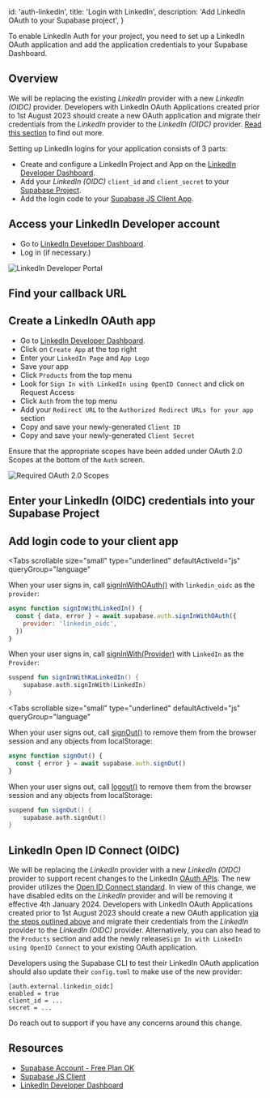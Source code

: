 
  id: 'auth-linkedin',
  title: 'Login with LinkedIn',
  description: 'Add LinkedIn OAuth to your Supabase project',
}

To enable LinkedIn Auth for your project, you need to set up a LinkedIn OAuth application and add the application credentials to your Supabase Dashboard.

## Overview

<Admonition type="caution">

We will be replacing the existing _LinkedIn_ provider with a new _LinkedIn (OIDC)_ provider. Developers with LinkedIn OAuth Applications created prior to 1st August 2023 should create a new OAuth application and migrate their credentials from the _LinkedIn_ provider to the _LinkedIn (OIDC)_ provider. [Read this section](/docs/guides/auth/social-login/auth-linkedin#linkedin-open-id-connect-oidc) to find out more.

</Admonition>

Setting up LinkedIn logins for your application consists of 3 parts:

- Create and configure a LinkedIn Project and App on the [LinkedIn Developer Dashboard](https://www.linkedin.com/developers/apps).
- Add your _LinkedIn (OIDC)_ `client_id` and `client_secret` to your [Supabase Project](https://supabase.com/dashboard).
- Add the login code to your [Supabase JS Client App](https://github.com/supabase/supabase-js).

## Access your LinkedIn Developer account

- Go to [LinkedIn Developer Dashboard](https://www.linkedin.com/developers/apps).
- Log in (if necessary.)

![LinkedIn Developer Portal](/docs/img/guides/auth-linkedin/linkedin_developers_page.png)

## Find your callback URL

<SocialProviderSetup provider="LinkedIn" />

## Create a LinkedIn OAuth app

- Go to [LinkedIn Developer Dashboard](https://www.linkedin.com/developers/apps).
- Click on `Create App` at the top right
- Enter your `LinkedIn Page` and `App Logo`
- Save your app
- Click `Products` from the top menu
- Look for `Sign In with LinkedIn using OpenID Connect` and click on Request Access
- Click `Auth` from the top menu
- Add your `Redirect URL` to the `Authorized Redirect URLs for your app` section
- Copy and save your newly-generated `Client ID`
- Copy and save your newly-generated `Client Secret`

Ensure that the appropriate scopes have been added under OAuth 2.0 Scopes at the bottom of the `Auth` screen.

![Required OAuth 2.0 Scopes](/docs/img/guides/auth-linkedin/oauth-scopes.png)

## Enter your LinkedIn (OIDC) credentials into your Supabase Project

<SocialProviderSettingsSupabase provider="LinkedIn (OIDC)" />

## Add login code to your client app

<Tabs
  scrollable
  size="small"
  type="underlined"
  defaultActiveId="js"
  queryGroup="language"
>
<TabPanel id="js" label="JavaScript">

When your user signs in, call [signInWithOAuth()](/docs/reference/javascript/auth-signinwithoauth) with `linkedin_oidc` as the `provider`:

```js
async function signInWithLinkedIn() {
  const { data, error } = await supabase.auth.signInWithOAuth({
    provider: 'linkedin_oidc',
  })
}
```

</TabPanel>
<TabPanel id="kotlin" label="Kotlin">

When your user signs in, call [signInWith(Provider)](/docs/reference/kotlin/auth-signinwithoauth) with `LinkedIn` as the `Provider`:

```kotlin
suspend fun signInWithKaLinkedIn() {
	supabase.auth.signInWith(LinkedIn)
}
```

</TabPanel>
</Tabs>

<Tabs
  scrollable
  size="small"
  type="underlined"
  defaultActiveId="js"
  queryGroup="language"
>
<TabPanel id="js" label="JavaScript">

When your user signs out, call [signOut()](/docs/reference/javascript/auth-signout) to remove them from the browser session and any objects from localStorage:

```js
async function signOut() {
  const { error } = await supabase.auth.signOut()
}
```

</TabPanel>
<TabPanel id="kotlin" label="Kotlin">

When your user signs out, call [logout()](/docs/reference/kotlin/auth-signout) to remove them from the browser session and any objects from localStorage:

```kotlin
suspend fun signOut() {
	supabase.auth.signOut()
}
```

</TabPanel>
</Tabs>

## LinkedIn Open ID Connect (OIDC)

 We will be replacing the _LinkedIn_ provider with a new _LinkedIn (OIDC)_ provider to support recent changes to the LinkedIn [OAuth APIs](https://learn.microsoft.com/en-us/linkedin/shared/authentication/authorization-code-flow?context=linkedin%2Fcontext&tabs=HTTPS1). The new provider utilizes the [Open ID Connect standard](https://learn.microsoft.com/en-us/linkedin/consumer/integrations/self-serve/sign-in-with-linkedin-v2#validating-id-tokens). In view of this change, we have disabled edits on the _LinkedIn_ provider and will be removing it effective 4th January 2024. Developers with LinkedIn OAuth Applications created prior to 1st August 2023 should create a new OAuth application [via the steps outlined above](/docs/guides/auth/social-login/auth-linkedin#create-a-linkedin-oauth-app) and migrate their credentials from the _LinkedIn_ provider to the _LinkedIn (OIDC)_ provider. Alternatively, you can also head to the `Products` section and add the newly release`Sign In with LinkedIn using OpenID Connect` to your existing OAuth application.

Developers using the Supabase CLI to test their LinkedIn OAuth application should also update their `config.toml` to make use of the new provider:

```
[auth.external.linkedin_oidc]
enabled = true
client_id = ...
secret = ...
```

Do reach out to support if you have any concerns around this change.

## Resources

- [Supabase Account - Free Plan OK](https://supabase.com)
- [Supabase JS Client](https://github.com/supabase/supabase-js)
- [LinkedIn Developer Dashboard](https://api.LinkedIn.com/apps)


